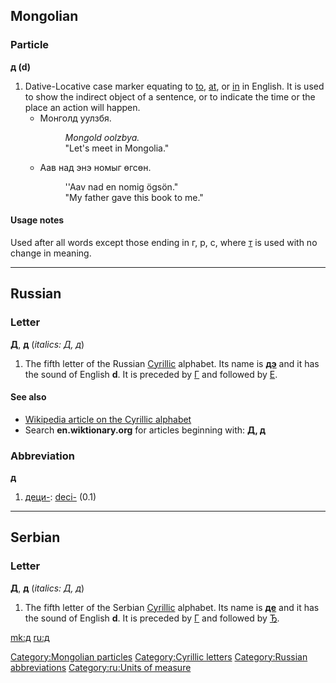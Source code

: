 {{wikipedia|De (Cyrillic)}}
{{see|Appendix:Variations of "d"|Appendix:Variations of "de"}}
==Mongolian==

===Particle===
'''д (d)'''

# Dative-Locative case marker equating to [[to]], [[at]], or [[in]] in English. It is used to show the indirect object of a sentence, or to indicate the time or the place an action will happen.
#* Монголд уулзбя.
#*: ''Mongold oolzbya.''
#*: "Let's meet in Mongolia."
#* Аав над энэ номыг өгсөн.
#*: ''Aav nad en nomig ögsön."
#*: "My father gave this book to me."

====Usage notes====
Used after all words except those ending in г, р, с, where [[т]] is used with no change in meaning.

[[Category:Mongolian particles]]

----

==Russian==

===Letter===
'''Д''', '''д''' (''italics: Д, д'')

# The fifth letter of the Russian [[Cyrillic]] alphabet. Its name is '''[[дэ]]''' {{IPAchar|([[dɛ]])}} and it has the sound of English '''d'''. It is preceded by [[г|Г]] and followed by [[е|Е]].

====See also====
* [[w:Cyrillic alphabet|Wikipedia article on the Cyrillic alphabet]]
* Search '''en.wiktionary.org''' for articles beginning with: '''[http://en.wiktionary.org/w/index.php?title=Special%3AAllpages&from=%D0%94&namespace=0 Д], [http://en.wiktionary.org/w/index.php?title=Special%3AAllpages&from=%D0%B4&namespace=0 д]'''

===Abbreviation===
'''д'''

# [[деци-]]: [[deci-]] (0.1)

[[Category:Cyrillic letters]]
[[Category:Russian abbreviations]]
[[Category:ru:Units of measure]]

----

==Serbian==

===Letter===
'''Д''', '''д''' (''italics: Д, д'')

# The fifth letter of the Serbian [[Cyrillic]] alphabet. Its name is '''[[дe]]''' {{IPAchar|([[dɛ]])}} and it has the sound of English '''d'''. It is preceded by [[г|Г]] and followed by [[ђ|Ђ]].

[[mk:д]]
[[ru:д]]
